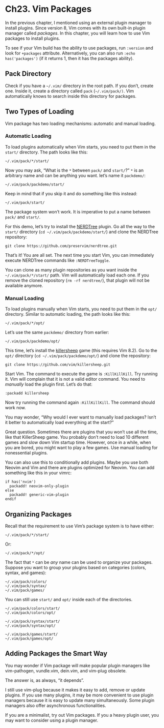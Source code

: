 # Ch23. Vim Packages

In the previous chapter, I mentioned using an external plugin manager to install plugins. Since version 8, Vim comes with its own built-in plugin manager called *packages*. In this chapter, you will learn how to use Vim packages to install plugins.

To see if your Vim build has the ability to use packages, run `:version` and look for `+packages` attribute. Alternatively, you can also run `:echo has('packages')` (if it returns 1, then it has the packages ability).

## Pack Directory

Check if you have a `~/.vim/` directory in the root path. If you don't, create one. Inside it, create a directory called `pack` (`~/.vim/pack/)`. Vim automatically knows to search inside this directory for packages.

## Two Types of Loading

Vim package has two loading mechanisms: automatic and manual loading.

### Automatic Loading

To load plugins automatically when Vim starts, you need to put them in the `start/` directory. The path looks like this:

```
~/.vim/pack/*/start/
```

Now you may ask, "What is the `*` between `pack/` and `start/`?" `*` is an arbitrary name and can be anything you want. let's name it `packdemo/`:

```
~/.vim/pack/packdemo/start/
```

Keep in mind that if you skip it and do something like this instead:

```
~/.vim/pack/start/
```

The package system won't work. It is imperative to put a name between `pack/` and `start/`.

For this demo, let's try to install the [NERDTree](https://github.com/preservim/nerdtree) plugin. Go all the way to the `start/` directory (`cd ~/.vim/pack/packdemo/start/`) and clone the NERDTree repository:

```
git clone https://github.com/preservim/nerdtree.git
```

That's it! You are all set. The next time you start Vim, you can immediately execute NERDTree commands like `:NERDTreeToggle`.

You can clone as many plugin repositories as you want inside the `~/.vim/pack/*/start/` path. Vim will automatically load each one. If you remove the cloned repository (`rm -rf nerdtree/`), that plugin will not be available anymore.

### Manual Loading

To load plugins manually when Vim starts, you need to put them in the `opt/` directory. Similar to automatic loading, the path looks like this:

```
~/.vim/pack/*/opt/
```

Let's use the same `packdemo/` directory from earlier:

```
~/.vim/pack/packdemo/opt/
```

This time, let's install the [killersheep](https://github.com/vim/killersheep) game (this requires Vim 8.2). Go to the `opt/` directory (`cd ~/.vim/pack/packdemo/opt/`) and clone the repository:

```
git clone https://github.com/vim/killersheep.git
```

Start Vim. The command to execute the game is `:KillKillKill`. Try running it. Vim will complain that it is not a valid editor command. You need to *manually* load the plugin first. Let's do that:

```
:packadd killersheep
```

Now try running the command again `:KillKillKill`. The command should work now.

You may wonder, "Why would I ever want to manually load packages? Isn't it better to automatically load everything at the start?"

Great question. Sometimes there are plugins that you won't use all the time, like that KillerSheep game. You probably don't need to load 10 different games and slow down Vim startup time. However, once in a while, when you are bored, you might want to play a few games. Use manual loading for nonessential plugins.

You can also use this to conditionally add plugins. Maybe you use both Neovim and Vim and there are plugins optimized for Neovim. You can add something like this in your vimrc:

```
if has('nvim')
  packadd! neovim-only-plugin
else
  packadd! generic-vim-plugin
endif
```

## Organizing Packages

Recall that the requirement to use Vim's package system is to have either:

```
~/.vim/pack/*/start/
```

Or:

```
~/.vim/pack/*/opt/
```

The fact that `*` can be *any* name can be used to organize your packages. Suppose you want to group your plugins based on categories (colors, syntax, and games):

```
~/.vim/pack/colors/
~/.vim/pack/syntax/
~/.vim/pack/games/
```

You can still use `start/` and `opt/` inside each of the directories.

```
~/.vim/pack/colors/start/
~/.vim/pack/colors/opt/

~/.vim/pack/syntax/start/
~/.vim/pack/syntax/opt/

~/.vim/pack/games/start/
~/.vim/pack/games/opt/
```

## Adding Packages the Smart Way

You may wonder if Vim package will make popular plugin managers like vim-pathogen, vundle.vim, dein.vim, and vim-plug obsolete.

The answer is, as always, "it depends".

I still use vim-plug because it makes it easy to add, remove or update plugins. If you use many plugins, it may be more convenient to use plugin managers because it is easy to update many simultaneously. Some plugin managers also offer asynchronous functionalities.

If you are a minimalist, try out Vim packages. If you a heavy plugin user, you may want to consider using a plugin manager.
